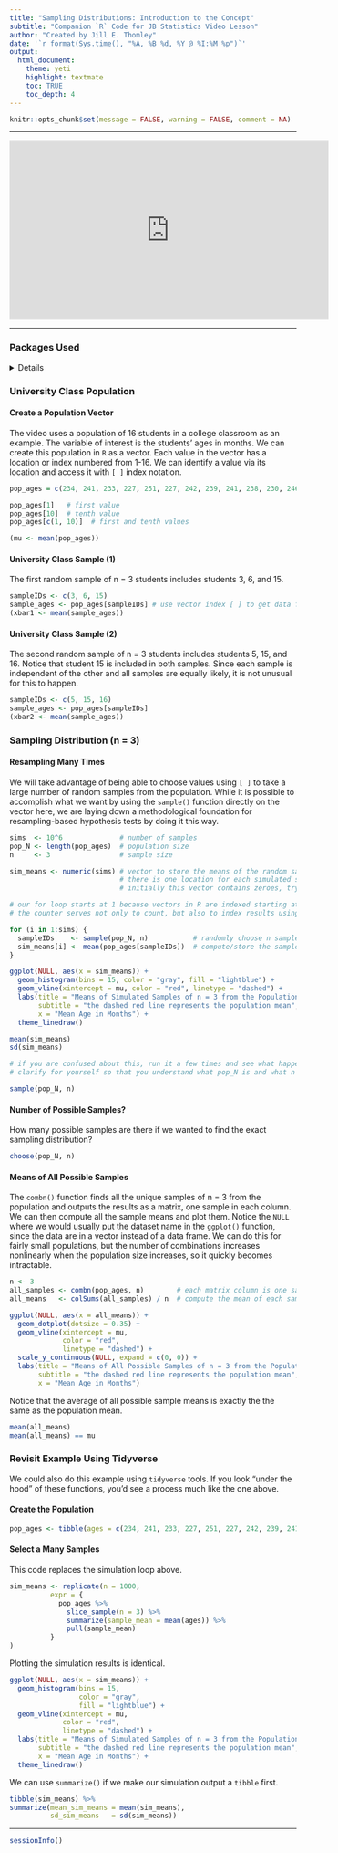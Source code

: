 ```yaml
---
title: "Sampling Distributions: Introduction to the Concept"
subtitle: "Companion `R` Code for JB Statistics Video Lesson"
author: "Created by Jill E. Thomley"
date: '`r format(Sys.time(), "%A, %B %d, %Y @ %I:%M %p")`'
output: 
  html_document: 
    theme: yeti
    highlight: textmate
    toc: TRUE
    toc_depth: 4
---
```


```r
knitr::opts_chunk$set(message = FALSE, warning = FALSE, comment = NA)
```

***
<iframe width="560" height="315" src="https://www.youtube.com/embed/Zbw-YvELsaM" frameborder="0" allow="accelerometer; autoplay; encrypted-media; gyroscope; picture-in-picture" allowfullscreen></iframe>
***

### Packages Used

<details>
```r
library(tidyverse)
library(combinat)  # required for combn() function
```
</details>

### University Class Population

#### Create a Population Vector

The video uses a population of 16 students in a college classroom as an example. The variable of interest is the students' ages in months. We can create this population in `R` as a vector. Each value in the vector has a location or index numbered from 1-16. We can identify a value via its location and access it with `[ ]` index notation.

```r
pop_ages = c(234, 241, 233, 227, 251, 227, 242, 239, 241, 238, 230, 246, 231, 243, 238, 276)

pop_ages[1]   # first value
pop_ages[10]  # tenth value
pop_ages[c(1, 10)]  # first and tenth values

(mu <- mean(pop_ages))
```

#### University Class Sample (1)

The first random sample of n = 3 students includes students 3, 6, and 15.

```r
sampleIDs <- c(3, 6, 15)
sample_ages <- pop_ages[sampleIDs] # use vector index [ ] to get data for sampled students
(xbar1 <- mean(sample_ages))
```

#### University Class Sample (2)

The second random sample of n = 3 students includes students 5, 15, and 16. Notice that student 15 is included in both samples. Since each sample is independent of the other and all samples are equally likely, it is not unusual for this to happen.

```r
sampleIDs <- c(5, 15, 16)
sample_ages <- pop_ages[sampleIDs]
(xbar2 <- mean(sample_ages))
```

### Sampling Distribution (n = 3)

#### Resampling Many Times

We will take advantage of being able to choose values using `[ ]` to take a large number of random samples from the population. While it is possible to accomplish what we want by using the `sample()` function directly on the vector here, we are laying down a methodological foundation for resampling-based hypothesis tests by doing it this way.

```r
sims  <- 10^6              # number of samples
pop_N <- length(pop_ages)  # population size
n     <- 3                 # sample size

sim_means <- numeric(sims) # vector to store the means of the random samples
                           # there is one location for each simulated sample
                           # initially this vector contains zeroes, try it!

# our for loop starts at 1 because vectors in R are indexed starting at one
# the counter serves not only to count, but also to index results using [i]

for (i in 1:sims) {
  sampleIDs    <- sample(pop_N, n)           # randomly choose n sample IDs
  sim_means[i] <- mean(pop_ages[sampleIDs])  # compute/store the sample mean
}
```

```r
ggplot(NULL, aes(x = sim_means)) +
  geom_histogram(bins = 15, color = "gray", fill = "lightblue") +
  geom_vline(xintercept = mu, color = "red", linetype = "dashed") +
  labs(title = "Means of Simulated Samples of n = 3 from the Population of Class Ages",
       subtitle = "the dashed red line represents the population mean",
       x = "Mean Age in Months") +
  theme_linedraw()
```

```r
mean(sim_means)
sd(sim_means)
```

```r
# if you are confused about this, run it a few times and see what happens
# clarify for yourself so that you understand what pop_N is and what n is

sample(pop_N, n)
```

#### Number of Possible Samples?

How many possible samples are there if we wanted to find the exact sampling distribution?

```r
choose(pop_N, n)
```

#### Means of All Possible Samples

The `combn()` function finds all the unique samples of n = 3 from the population and outputs the results as a matrix, one sample in each column. We can then compute all the sample means and plot them. Notice the `NULL` where we would usually put the dataset name in the `ggplot()` function, since the data are in a vector instead of a data frame. We can do this for fairly small populations, but the number of combinations increases nonlinearly when the population size increases, so it quickly becomes intractable.

```r
n <- 3
all_samples <- combn(pop_ages, n)        # each matrix column is one sample
all_means   <- colSums(all_samples) / n  # compute the mean of each sample

ggplot(NULL, aes(x = all_means)) +
  geom_dotplot(dotsize = 0.35) +
  geom_vline(xintercept = mu, 
             color = "red", 
             linetype = "dashed") +
  scale_y_continuous(NULL, expand = c(0, 0)) +
  labs(title = "Means of All Possible Samples of n = 3 from the Population of Class Ages",
       subtitle = "the dashed red line represents the population mean",
       x = "Mean Age in Months")
```

Notice that the average of all possible sample means is exactly the the same as the population mean.

```r
mean(all_means)
mean(all_means) == mu
```

### Revisit Example Using Tidyverse

We could also do this example using `tidyverse` tools. If you look "under the hood" of these functions, you'd see a process much like the one above.

#### Create the Population

```r
pop_ages <- tibble(ages = c(234, 241, 233, 227, 251, 227, 242, 239, 241, 238, 230, 246, 231, 243, 238, 276))
```

#### Select a Many Samples

This code replaces the simulation loop above.

```r
sim_means <- replicate(n = 1000,
          expr = {
            pop_ages %>% 
              slice_sample(n = 3) %>% 
              summarize(sample_mean = mean(ages)) %>% 
              pull(sample_mean)
          }
)
```

Plotting the simulation results is identical.

```r
ggplot(NULL, aes(x = sim_means)) +
  geom_histogram(bins = 15, 
                 color = "gray", 
                 fill = "lightblue") +
  geom_vline(xintercept = mu, 
             color = "red", 
             linetype = "dashed") +
  labs(title = "Means of Simulated Samples of n = 3 from the Population of Class Ages",
       subtitle = "the dashed red line represents the population mean",
       x = "Mean Age in Months") +
  theme_linedraw()
```

We can use `summarize()` if we make our simulation output a `tibble` first.

```r
tibble(sim_means) %>% 
summarize(mean_sim_means = mean(sim_means),
          sd_sim_means   = sd(sim_means))
```

***
```r
sessionInfo()
```
